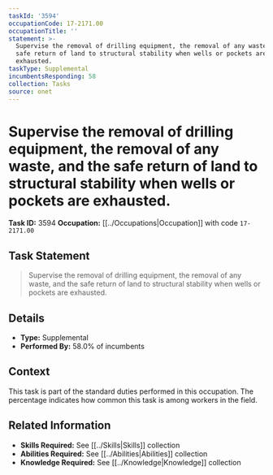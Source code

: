 ```yaml
---
taskId: '3594'
occupationCode: 17-2171.00
occupationTitle: ''
statement: >-
  Supervise the removal of drilling equipment, the removal of any waste, and the
  safe return of land to structural stability when wells or pockets are
  exhausted.
taskType: Supplemental
incumbentsResponding: 58
collection: Tasks
source: onet
---
```

# Supervise the removal of drilling equipment, the removal of any waste, and the safe return of land to structural stability when wells or pockets are exhausted.

**Task ID:** 3594
**Occupation:** [[../Occupations|Occupation]] with code `17-2171.00`

## Task Statement

> Supervise the removal of drilling equipment, the removal of any waste, and the safe return of land to structural stability when wells or pockets are exhausted.

## Details

- **Type:** Supplemental
- **Performed By:** 58.0% of incumbents

## Context

This task is part of the standard duties performed in this occupation. The percentage indicates how common this task is among workers in the field.

## Related Information

- **Skills Required:** See [[../Skills|Skills]] collection
- **Abilities Required:** See [[../Abilities|Abilities]] collection
- **Knowledge Required:** See [[../Knowledge|Knowledge]] collection

